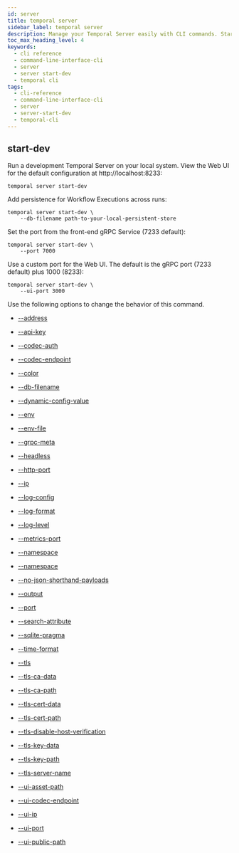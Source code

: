 ```yaml
---
id: server
title: temporal server
sidebar_label: temporal server
description: Manage your Temporal Server easily with CLI commands. Start a local server using `temporal server start-dev` and access the Web UI at http://localhost:8233. Customize with multiple options. 
toc_max_heading_level: 4
keywords:
  - cli reference
  - command-line-interface-cli
  - server
  - server start-dev
  - temporal cli
tags:
  - cli-reference
  - command-line-interface-cli
  - server
  - server-start-dev
  - temporal-cli
---
```


## start-dev

Run a development Temporal Server on your local system. View the Web UI for
the default configuration at http://localhost:8233:

```
temporal server start-dev
```

Add persistence for Workflow Executions across runs:

```
temporal server start-dev \
    --db-filename path-to-your-local-persistent-store
```

Set the port from the front-end gRPC Service (7233 default):

```
temporal server start-dev \
    --port 7000
```

Use a custom port for the Web UI. The default is the gRPC port (7233 default)
plus 1000 (8233):

```
temporal server start-dev \
    --ui-port 3000
```

Use the following options to change the behavior of this command.

- [--address](cli/cmd-options#address)

- [--api-key](cli/cmd-options#api-key)

- [--codec-auth](cli/cmd-options#codec-auth)

- [--codec-endpoint](cli/cmd-options#codec-endpoint)

- [--color](cli/cmd-options#color)

- [--db-filename](cli/cmd-options#db-filename)

- [--dynamic-config-value](cli/cmd-options#dynamic-config-value)

- [--env](cli/cmd-options#env)

- [--env-file](cli/cmd-options#env-file)

- [--grpc-meta](cli/cmd-options#grpc-meta)

- [--headless](cli/cmd-options#headless)

- [--http-port](cli/cmd-options#http-port)

- [--ip](cli/cmd-options#ip)

- [--log-config](cli/cmd-options#log-config)

- [--log-format](cli/cmd-options#log-format)

- [--log-level](cli/cmd-options#log-level)

- [--metrics-port](cli/cmd-options#metrics-port)

- [--namespace](cli/cmd-options#namespace)

- [--namespace](cli/cmd-options#namespace)

- [--no-json-shorthand-payloads](cli/cmd-options#no-json-shorthand-payloads)

- [--output](cli/cmd-options#output)

- [--port](cli/cmd-options#port)

- [--search-attribute](cli/cmd-options#search-attribute)

- [--sqlite-pragma](cli/cmd-options#sqlite-pragma)

- [--time-format](cli/cmd-options#time-format)

- [--tls](cli/cmd-options#tls)

- [--tls-ca-data](cli/cmd-options#tls-ca-data)

- [--tls-ca-path](cli/cmd-options#tls-ca-path)

- [--tls-cert-data](cli/cmd-options#tls-cert-data)

- [--tls-cert-path](cli/cmd-options#tls-cert-path)

- [--tls-disable-host-verification](cli/cmd-options#tls-disable-host-verification)

- [--tls-key-data](cli/cmd-options#tls-key-data)

- [--tls-key-path](cli/cmd-options#tls-key-path)

- [--tls-server-name](cli/cmd-options#tls-server-name)

- [--ui-asset-path](cli/cmd-options#ui-asset-path)

- [--ui-codec-endpoint](cli/cmd-options#ui-codec-endpoint)

- [--ui-ip](cli/cmd-options#ui-ip)

- [--ui-port](cli/cmd-options#ui-port)

- [--ui-public-path](cli/cmd-options#ui-public-path)

